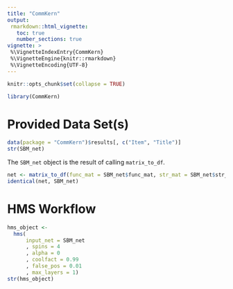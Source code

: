 ```yaml
---
title: "CommKern"
output:
 rmarkdown::html_vignette:
   toc: true
   number_sections: true
vignette: >
 %\VignetteIndexEntry{CommKern}
 %\VignetteEngine{knitr::rmarkdown}
 %\VignetteEncoding{UTF-8}
---
```


```r
knitr::opts_chunk$set(collapse = TRUE)
```

```r
library(CommKern)
```

# Provided Data Set(s)

```r
data(package = "CommKern")$results[, c("Item", "Title")]
str(SBM_net)
```
The `SBM_net` object is the result of calling `matrix_to_df`.
```r
net <- matrix_to_df(func_mat = SBM_net$func_mat, str_mat = SBM_net$str_mat)
identical(net, SBM_net)
```

# HMS Workflow

```r
hms_object <-
  hms(
      input_net = SBM_net
      , spins = 4
      , alpha = 0
      , coolfact = 0.99
      , false_pos = 0.01
      , max_layers = 1)
str(hms_object)
```

